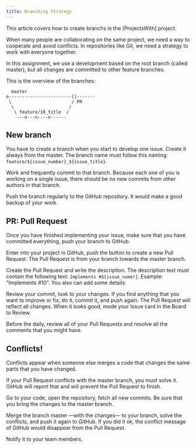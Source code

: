 ```yaml
---
title: Branching Strategy
---
```


This article covers how to create branchs in the [ProjectsWith] project.

When many people are collaborating on the same project, we need a way to
cooperate and avoid conflicts. In repositories like Git, we need a strategy to
work with everyone together.

In this assignment, we use a development based on the root branch (called
master), but all changes are committed to other feature branches.

This is the overview of the branches:

```
  master
o------------------------[]----···
 \                       / PR
  \                     /
   \ feature/10_title  /
    ---o---o----o------
```

## New branch

You have to create a branch when you start to develop one issue. Create it
always from the master. The branch name must follow this naming:
`feature/${issue_number}_${issue_title}`.

Work and frequently commit to that branch. Because each one of you is working on
a single issue, there should be no new commits from other authors in that
branch.

Push the branch regularly to the GitHub repository. It would make a good backup
of your work.

## PR: Pull Request

Once you have finished implementing your issue, make sure that you have
committed everything, push your branch to GitHub.

Enter into your project in GitHub, push the button to create a new Pull Request.
The Pull Request is from your branch towards the master branch.

Create the Pull Request and write the description. The description text must
contain the following text: `Implements #${issue_numer}`. Example: "Implements
#10". You also can add some details.

Review your commit, look to your changes. If you find anything that you want to
improve or fix, do it, commit it, and push again. The Pull Request will reflect
all changes. When it looks good, mode your Issue card in the Board to Review.

Before the daily, review all of your Pull Requests and resolve all the comments
that you might have.

## Conflicts!

Conflicts appear when someone else merges a code that changes the same parts
that you have changed.

If your Pull Request conflicts with the master branch, you must solve it. GitHub
will report that and will prevent the Pull Request to finish.

Go to your code, open the repository, fetch all new commits. Be sure that you
bring the changes to the master branch.

Merge the branch master —with the changes— to your branch, solve the conflicts,
and push it again to GitHub. If you did it ok, the conflict message of GitHub
would disappear from the Pull Request.

Notify it to your team members.

